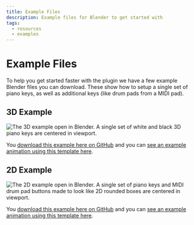 ```yaml
---
title: Example Files
description: Example files for Blender to get started with
tags:
  - resources
  - examples
---
```


# Example Files

To help you get started faster with the plugin we have a few example Blender files you can download. These show how to setup a single set of piano keys, as well as additional keys (like drum pads from a MIDI pad).

## 3D Example

![The 3D example open in Blender. A single set of white and black 3D piano keys are centered in viewport.](./assets/example-3d.png)

You [download this example here on GitHub](https://github.com/whoisryosuke/blender-midi-keyframes/blob/main/examples/MIDI%20Piano%203D%20-%20Piano%20Keys%20Transparent%20-V3%20-%20Full%20Piano.blend) and you can [see an example animation using this template here](https://bsky.app/profile/whoisryosuke.bsky.social/post/3l4tnxht6rj2c).

<Bluesky id="3l4tnxht6rj2c" />

## 2D Example

![The 2D example open in Blender. A single set of piano keys and MIDI drum pad buttons made to look like 2D rounded boxes are centered in viewport.](./assets/example-2d.png)

You [download this example here on GitHub](https://github.com/whoisryosuke/blender-midi-keyframes/blob/main/examples/MIDI%20to%20Keyframe%20-%202D%20Style%20-%20TEMPLATE%20-%20V1.blend) and you can [see an example animation using this template here](https://bsky.app/profile/whoisryosuke.bsky.social/post/3l4ekfigp6g2w).

<Bluesky id="3l4ekfigp6g2w" />

